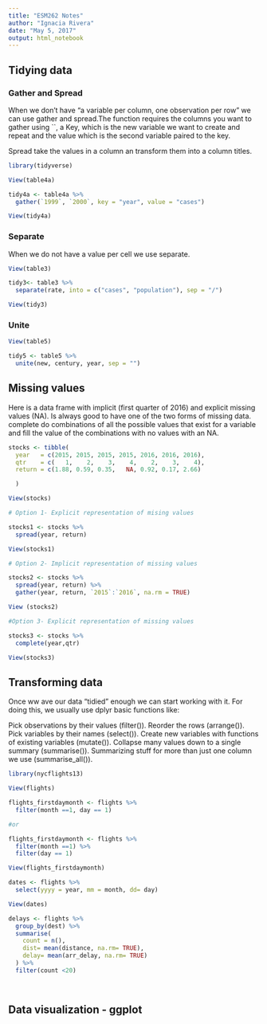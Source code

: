 ```yaml
---
title: "ESM262 Notes"
author: "Ignacia Rivera"
date: "May 5, 2017"
output: html_notebook
---
```


## Tidying data

### Gather and Spread

When we don't have “a variable per column, one observation per row” we can use gather and spread.The function requires the columns you want to gather using ``, a Key, which is the new variable we want to create and repeat and the value which is the second variable paired to the key. 

Spread take the values in a column an transform them into a column titles. 

```r

library(tidyverse)

View(table4a)

tidy4a <- table4a %>% 
  gather(`1999`, `2000`, key = "year", value = "cases")

View(tidy4a)
```

### Separate

When we do not have a value per cell we use separate. 

```r
View(table3)

tidy3<- table3 %>% 
  separate(rate, into = c("cases", "population"), sep = "/")

View(tidy3)
```

### Unite 

```r
View(table5)

tidy5 <- table5 %>% 
  unite(new, century, year, sep = "")

```

## Missing values

Here is a data frame with implicit (first quarter of 2016) and explicit missing values (NA). Is always good to have one of the two forms of missing data. complete do combinations of all the possible values that exist for a variable and fill the value of the combinations with no values with an NA. 

```r

stocks <- tibble(
  year   = c(2015, 2015, 2015, 2015, 2016, 2016, 2016),
  qtr    = c(   1,    2,    3,    4,    2,    3,    4),
  return = c(1.88, 0.59, 0.35,   NA, 0.92, 0.17, 2.66)

  )

View(stocks)

# Option 1- Explicit representation of mising values

stocks1 <- stocks %>% 
  spread(year, return)

View(stocks1)

# Option 2- Implicit representation of missing values 

stocks2 <- stocks %>% 
  spread(year, return) %>% 
  gather(year, return, `2015`:`2016`, na.rm = TRUE)

View (stocks2)

#Option 3- Explicit representation of missing values

stocks3 <- stocks %>%
  complete(year,qtr)

View(stocks3)

```


## Transforming data

Once ww ave our data "tidied" enough we can start working with it. For doing this, we usually use dplyr basic functions like: 

Pick observations by their values (filter()).
Reorder the rows (arrange()).
Pick variables by their names (select()).
Create new variables with functions of existing variables (mutate()).
Collapse many values down to a single summary (summarise()).
Summarizing stuff for more than just one column we use (summarise_all()).

```r

library(nycflights13)

View(flights)

flights_firstdaymonth <- flights %>% 
  filter(month ==1, day == 1)

#or

flights_firstdaymonth <- flights %>% 
  filter(month ==1) %>%
  filter(day == 1)

View(flights_firstdaymonth)

dates <- flights %>% 
  select(yyyy = year, mm = month, dd= day)

View(dates)

delays <- flights %>%
  group_by(dest) %>%
  summarise(
    count = n(),
    dist= mean(distance, na.rm= TRUE), 
    delay= mean(arr_delay, na.rm= TRUE)
  ) %>%
  filter(count <20)

 

```

## Data visualization - ggplot

















